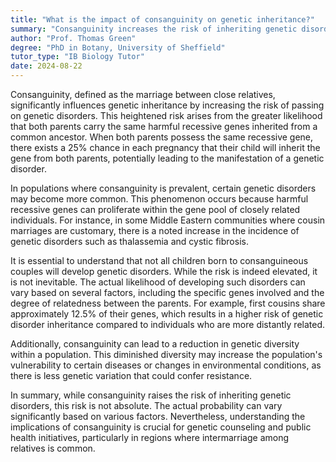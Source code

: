 ```yaml
---
title: "What is the impact of consanguinity on genetic inheritance?"
summary: "Consanguinity increases the risk of inheriting genetic disorders due to the sharing of common ancestors."
author: "Prof. Thomas Green"
degree: "PhD in Botany, University of Sheffield"
tutor_type: "IB Biology Tutor"
date: 2024-08-22
---
```


Consanguinity, defined as the marriage between close relatives, significantly influences genetic inheritance by increasing the risk of passing on genetic disorders. This heightened risk arises from the greater likelihood that both parents carry the same harmful recessive genes inherited from a common ancestor. When both parents possess the same recessive gene, there exists a $25\%$ chance in each pregnancy that their child will inherit the gene from both parents, potentially leading to the manifestation of a genetic disorder.

In populations where consanguinity is prevalent, certain genetic disorders may become more common. This phenomenon occurs because harmful recessive genes can proliferate within the gene pool of closely related individuals. For instance, in some Middle Eastern communities where cousin marriages are customary, there is a noted increase in the incidence of genetic disorders such as thalassemia and cystic fibrosis.

It is essential to understand that not all children born to consanguineous couples will develop genetic disorders. While the risk is indeed elevated, it is not inevitable. The actual likelihood of developing such disorders can vary based on several factors, including the specific genes involved and the degree of relatedness between the parents. For example, first cousins share approximately $12.5\%$ of their genes, which results in a higher risk of genetic disorder inheritance compared to individuals who are more distantly related.

Additionally, consanguinity can lead to a reduction in genetic diversity within a population. This diminished diversity may increase the population's vulnerability to certain diseases or changes in environmental conditions, as there is less genetic variation that could confer resistance.

In summary, while consanguinity raises the risk of inheriting genetic disorders, this risk is not absolute. The actual probability can vary significantly based on various factors. Nevertheless, understanding the implications of consanguinity is crucial for genetic counseling and public health initiatives, particularly in regions where intermarriage among relatives is common.
    